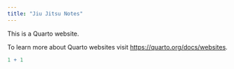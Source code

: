 ```yaml
---
title: "Jiu Jitsu Notes"
---
```


This is a Quarto website.

To learn more about Quarto websites visit <https://quarto.org/docs/websites>.

```r
1 + 1
```
